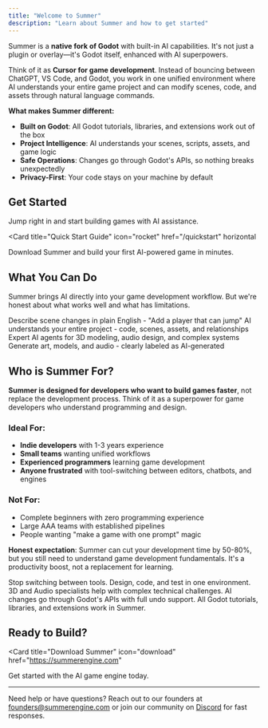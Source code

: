 ```yaml
---
title: "Welcome to Summer"
description: "Learn about Summer and how to get started"
---
```


Summer is a **native fork of Godot** with built-in AI capabilities. It's not just a plugin or overlay—it's Godot itself, enhanced with AI superpowers.

Think of it as **Cursor for game development**. Instead of bouncing between ChatGPT, VS Code, and Godot, you work in one unified environment where AI understands your entire game project and can modify scenes, code, and assets through natural language commands.

**What makes Summer different:**
- **Built on Godot**: All Godot tutorials, libraries, and extensions work out of the box
- **Project Intelligence**: AI understands your scenes, scripts, assets, and game logic
- **Safe Operations**: Changes go through Godot's APIs, so nothing breaks unexpectedly
- **Privacy-First**: Your code stays on your machine by default

## Get Started

Jump right in and start building games with AI assistance.

<Card
  title="Quick Start Guide"
  icon="rocket"
  href="/quickstart"
  horizontal
>
  Download Summer and build your first AI-powered game in minutes.
</Card>

## What You Can Do

Summer brings AI directly into your game development workflow. But we're honest about what works well and what has limitations.

<Columns cols={2}>
  <Card
    title="Scene Operations"
    icon="cube"
    href="/essentials/first-chat"
  >
    Describe scene changes in plain English - "Add a player that can jump"
  </Card>
  <Card
    title="Project Intelligence"
    icon="brain"
    href="/ai-tools/rag-search"
  >
    AI understands your entire project - code, scenes, assets, and relationships
  </Card>
    <Card
      title="Specialist Agents"
      icon="users"
      href="/ai-tools/operations"
    >
      Expert AI agents for 3D modeling, audio design, and complex systems
    </Card>
  <Card
    title="Asset Generation"
    icon="palette"
    href="/art-system/ai-generation"
  >
    Generate art, models, and audio - clearly labeled as AI-generated
  </Card>
</Columns>

## Who is Summer For?

**Summer is designed for developers who want to build games faster**, not replace the development process. Think of it as a superpower for game developers who understand programming and design.

### Ideal For:
- **Indie developers** with 1-3 years experience
- **Small teams** wanting unified workflows
- **Experienced programmers** learning game development
- **Anyone frustrated** with tool-switching between editors, chatbots, and engines

### Not For:
- Complete beginners with zero programming experience
- Large AAA teams with established pipelines
- People wanting "make a game with one prompt" magic

**Honest expectation**: Summer can cut your development time by 50-80%, but you still need to understand game development fundamentals. It's a productivity boost, not a replacement for learning.

<Columns cols={2}>
  <Card
    title="Unified Workflow"
    icon="layers-3"
    href="/essentials/first-chat"
  >
    Stop switching between tools. Design, code, and test in one environment.
  </Card>
  <Card
    title="Expert AI Agents"
    icon="users"
    href="/ai-tools/operations"
  >
    3D and Audio specialists help with complex technical challenges.
  </Card>
  <Card
    title="Safe AI Operations"
    icon="shield"
    href="/ai-tools/operations"
  >
    AI changes go through Godot's APIs with full undo support.
  </Card>
  <Card
    title="Godot Compatible"
    icon="check"
    href="/essentials/installation"
  >
    All Godot tutorials, libraries, and extensions work in Summer.
  </Card>
</Columns>

## Ready to Build?

<Card
  title="Download Summer"
  icon="download"
  href="https://summerengine.com"
>
  Get started with the AI game engine today.
</Card>

---

Need help or have questions? Reach out to our founders at [founders@summerengine.com](mailto:founders@summerengine.com) or join our community on [Discord](https://discord.gg/yUpgtxnZky) for fast responses.
